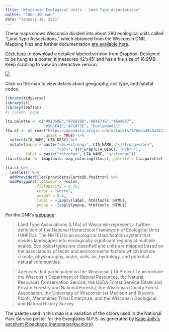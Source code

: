 ```yaml
---
title: "Wisconsin Ecological Units - Land Type Associations"
author: "John Johnson"
date: "January 18, 2021"
---
```


These maps shows Wisconsin divided into about 290 ecological units called "Land Type Associations," which obtained from the Wisconsin DNR. Mapping files and further documentation [are available here](https://data-wi-dnr.opendata.arcgis.com/datasets/976eda49a8a24122a72afa8c3f24aa20_0).

[Click here](https://www.dropbox.com/s/8f7v6v634t3gwy8/WI_LTA_labelled.pdf?dl=1) to download a detailed labeled version from Dropbox. Designed to be hung as a poster, it measures 42'x45' and has a file size of 16.9MB. Keep scrolling to view an interactive version.

![](graphics/wisconsin-lta.png)

Click on the map to view details about geography, soil type, and habitat codes.

```r
library(tidyverse)
library(sf)
library(leaflet)
#| column: page

lta.palette <- c("#91D5DE","#2E8289","#B4674E","#EAAE37",
                 "#565F41","#7C873E", "burlywood3")
lta.sf <- st_read("https://opendata.arcgis.com/datasets/976eda49a8a24122a72afa8c3f24aa20_0.geojson",
                  quiet = TRUE) %>%
  select(LTA_NAME, LTA_DESC) %>%
  mutate(popup = paste("<br><strong>", LTA_NAME, "</strong></br>",
                       "<br>", str_wrap(LTA_DESC), "</br>"),
         label = paste("<strong>", LTA_NAME, "</strong>"))
lta.sf$color <- tmaptools::map_coloring(lta.sf, palette = lta.palette)

lta.sf %>%
  leaflet() %>%
  addProviderTiles(providers$CartoDB.Positron) %>%
  addPolygons(fillColor = ~color,
              fillOpacity = 0.75,
              color = "white",
              weight = 0.1,
              label = ~lapply(label, htmltools::HTML),
              popup = ~lapply(popup, htmltools::HTML))

```

Per the DNR's [webpage](https://data-wi-dnr.opendata.arcgis.com/datasets/976eda49a8a24122a72afa8c3f24aa20_0):

> Land Type Associations (LTAs) of Wisconsin represent a further definition of the National Hierarchical Framework of Ecological Units (NHFEU). The NHFEU is an ecological classification system that divides landscapes into ecologically significant regions at multiple scales. Ecological types are classified and units are mapped based on the associations of biotic and environmental factors which include climate, physiography, water, soils, air, hydrology, and potential natural communities. 

> Agencies that participated on the Wisconsin LTA Project Team include the Wisconsin Department of Natural Resources, the Natural Resources Conservation Service, the USDA Forest Service (State and Private Forestry and National Forests), the Wisconsin County Forest Association, the University of Wisconsin (at Madison and Stevens Point), Menominee Tribal Enterprise, and the Wisconsin Geological and Natural History Survey.

The palette used in this map is a variation of the colors used in the National Park Service poster for the Everglades N.P.S. as generated by [Katie Jolly's excellent R package {nationalparkscolors}](https://github.com/katiejolly/nationalparkcolors).

